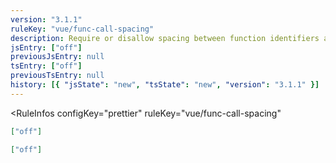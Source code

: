 ```yaml
---
version: "3.1.1"
ruleKey: "vue/func-call-spacing"
description: Require or disallow spacing between function identifiers and their invocations in `<template>`
jsEntry: ["off"]
previousJsEntry: null
tsEntry: ["off"]
previousTsEntry: null
history: [{ "jsState": "new", "tsState": "new", "version": "3.1.1" }]
---
```


<RuleInfos 
  configKey="prettier" 
  ruleKey="vue/func-call-spacing" 
>

```json
["off"]
```

```json
["off"]
```

</RuleInfos>
